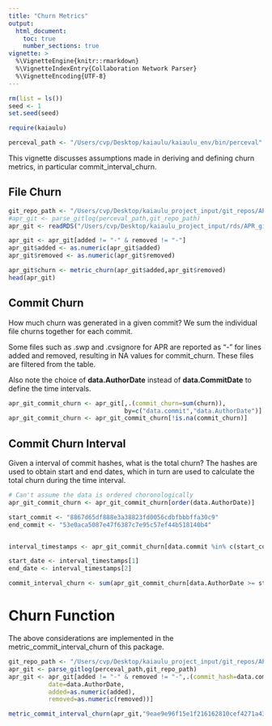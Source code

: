 ```yaml
---
title: "Churn Metrics"
output: 
  html_document:
    toc: true
    number_sections: true
vignette: >
  %\VignetteEngine{knitr::rmarkdown}
  %\VignetteIndexEntry{Collaboration Network Parser}
  %\VignetteEncoding{UTF-8}
---
```


```r
rm(list = ls())
seed <- 1
set.seed(seed)
```

```r
require(kaiaulu)
```

```r
perceval_path <- "/Users/cvp/Desktop/kaiaulu/kaiaulu_env/bin/perceval"
```

This vignette discusses assumptions made in deriving and defining churn metrics, in particular commit_interval_churn. 

## File Churn 

```r
git_repo_path <- "/Users/cvp/Desktop/kaiaulu_project_input/git_repos/APR/.git"
#apr_git <- parse_gitlog(perceval_path,git_repo_path)
apr_git <- readRDS("/Users/cvp/Desktop/kaiaulu_project_input/rds/APR_git.rds")

apr_git <- apr_git[added != "-" & removed != "-"] 
apr_git$added <- as.numeric(apr_git$added)
apr_git$removed <- as.numeric(apr_git$removed)

apr_git$churn <- metric_churn(apr_git$added,apr_git$removed)
head(apr_git)
```

## Commit Churn

How much churn was generated in a given commit? We sum the individual file churns together for each commit. 

Some files such as .swp and .cvsignore for APR are reported as "-" for lines added and removed, resulting in NA values for commit_churn. These files are filtered from the table. 

Also note the choice of **data.AuthorDate** instead of **data.CommitDate** to define the time intervals.

```r
apr_git_commit_churn <- apr_git[,.(commit_churn=sum(churn)),
                                by=c("data.commit","data.AuthorDate")]
apr_git_commit_churn <- apr_git_commit_churn[!is.na(commit_churn)]
```

## Commit Churn Interval 

Given a interval of commit hashes, what is the total churn? The hashes are used to obtain start and end dates, which in turn are used to calculate the total churn during the time interval.

```r
# Can't assume the data is ordered choronologically 
apr_git_commit_churn <- apr_git_commit_churn[order(data.AuthorDate)]

start_commit <- "8867d65df888e3a38823fd0056cdbfbbbffa30c9"
end_commit <- "53e0aca5087e47f6387c7e95c57ef44b518140b4"


interval_timestamps <- apr_git_commit_churn[data.commit %in% c(start_commit,end_commit)]$data.AuthorDate

start_date <- interval_timestamps[1]
end_date <- interval_timestamps[2]

commit_interval_churn <- sum(apr_git_commit_churn[data.AuthorDate >= start_date & data.AuthorDate <= end_date]$commit_churn)
```


# Churn Function

The above considerations are implemented in the metric_commit_interval_churn of this package. 

```r
git_repo_path <- "/Users/cvp/Desktop/kaiaulu_project_input/git_repos/APR/.git"
apr_git <- parse_gitlog(perceval_path,git_repo_path)
apr_git <- apr_git[added != "-" & removed != "-",.(commit_hash=data.commit,
           date=data.AuthorDate,
           added=as.numeric(added),
           removed=as.numeric(removed))]
```


```r
metric_commit_interval_churn(apr_git,"9eae9e96f15e1f216162810cef4271a439a74223","f1d2d568776b3708dd6a3077376e2331f9268b04")
```


